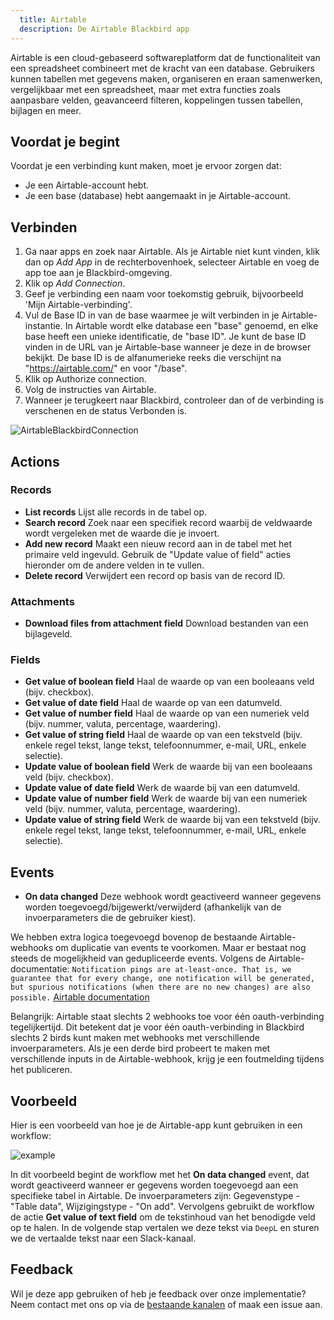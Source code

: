 ```yaml
---
  title: Airtable
  description: De Airtable Blackbird app
---
```


<LinkCard title="View on Github" target="_blank" href="https://github.com/bb-io/Airtable" icon="github" />

Airtable is een cloud-gebaseerd softwareplatform dat de functionaliteit van een spreadsheet combineert met de kracht van een database. Gebruikers kunnen tabellen met gegevens maken, organiseren en eraan samenwerken, vergelijkbaar met een spreadsheet, maar met extra functies zoals aanpasbare velden, geavanceerd filteren, koppelingen tussen tabellen, bijlagen en meer.

## Voordat je begint

Voordat je een verbinding kunt maken, moet je ervoor zorgen dat:

- Je een Airtable-account hebt.
- Je een base (database) hebt aangemaakt in je Airtable-account.

## Verbinden

1. Ga naar apps en zoek naar Airtable. Als je Airtable niet kunt vinden, klik dan op _Add App_ in de rechterbovenhoek, selecteer Airtable en voeg de app toe aan je Blackbird-omgeving.
2. Klik op _Add Connection_.
3. Geef je verbinding een naam voor toekomstig gebruik, bijvoorbeeld 'Mijn Airtable-verbinding'.
4. Vul de Base ID in van de base waarmee je wilt verbinden in je Airtable-instantie. In Airtable wordt elke database een "base" genoemd, en elke base heeft een unieke identificatie, de "base ID". Je kunt de base ID vinden in de URL van je Airtable-base wanneer je deze in de browser bekijkt. De base ID is de alfanumerieke reeks die verschijnt na "https://airtable.com/" en voor "/base".
5. Klik op Authorize connection.
6. Volg de instructies van Airtable.
7. Wanneer je terugkeert naar Blackbird, controleer dan of de verbinding is verschenen en de status Verbonden is.

![AirtableBlackbirdConnection](https://raw.githubusercontent.com/bb-io/Airtable/main/image/README/AirtableBlackbirdConnection.png)

## Actions

### Records

- **List records** Lijst alle records in de tabel op.
- **Search record** Zoek naar een specifiek record waarbij de veldwaarde wordt vergeleken met de waarde die je invoert.
- **Add new record** Maakt een nieuw record aan in de tabel met het primaire veld ingevuld. Gebruik de "Update value of field" acties hieronder om de andere velden in te vullen.
- **Delete record** Verwijdert een record op basis van de record ID.

### Attachments

- **Download files from attachment field** Download bestanden van een bijlageveld.

### Fields

- **Get value of boolean field** Haal de waarde op van een booleaans veld (bijv. checkbox).
- **Get value of date field** Haal de waarde op van een datumveld.
- **Get value of number field** Haal de waarde op van een numeriek veld (bijv. nummer, valuta, percentage, waardering).
- **Get value of string field** Haal de waarde op van een tekstveld (bijv. enkele regel tekst, lange tekst, telefoonnummer, e-mail, URL, enkele selectie).
- **Update value of boolean field** Werk de waarde bij van een booleaans veld (bijv. checkbox).
- **Update value of date field** Werk de waarde bij van een datumveld.
- **Update value of number field** Werk de waarde bij van een numeriek veld (bijv. nummer, valuta, percentage, waardering).
- **Update value of string field** Werk de waarde bij van een tekstveld (bijv. enkele regel tekst, lange tekst, telefoonnummer, e-mail, URL, enkele selectie).

## Events

- **On data changed** Deze webhook wordt geactiveerd wanneer gegevens worden toegevoegd/bijgewerkt/verwijderd (afhankelijk van de invoerparameters die de gebruiker kiest).

We hebben extra logica toegevoegd bovenop de bestaande Airtable-webhooks om duplicatie van events te voorkomen. Maar er bestaat nog steeds de mogelijkheid van gedupliceerde events.
Volgens de Airtable-documentatie:
`Notification pings are at-least-once. That is, we guarantee that for every change, one notification will be generated, but spurious notifications (when there are no new changes) are also possible.`
[Airtable documentation](https://airtable.com/developers/web/api/webhooks-overview)

Belangrijk: Airtable staat slechts 2 webhooks toe voor één oauth-verbinding tegelijkertijd. Dit betekent dat je voor één oauth-verbinding in Blackbird slechts 2 birds kunt maken met webhooks met verschillende invoerparameters. Als je een derde bird probeert te maken met verschillende inputs in de Airtable-webhook, krijg je een foutmelding tijdens het publiceren.

## Voorbeeld

Hier is een voorbeeld van hoe je de Airtable-app kunt gebruiken in een workflow:

![example](https://raw.githubusercontent.com/bb-io/Airtable/main/image/README/example.png)

In dit voorbeeld begint de workflow met het **On data changed** event, dat wordt geactiveerd wanneer er gegevens worden toegevoegd aan een specifieke tabel in Airtable. De invoerparameters zijn: Gegevenstype - "Table data", Wijzigingstype - "On add". Vervolgens gebruikt de workflow de actie **Get value of text field** om de tekstinhoud van het benodigde veld op te halen. In de volgende stap vertalen we deze tekst via `DeepL` en sturen we de vertaalde tekst naar een Slack-kanaal.

## Feedback

Wil je deze app gebruiken of heb je feedback over onze implementatie? Neem contact met ons op via de [bestaande kanalen](https://www.blackbird.io/) of maak een issue aan.